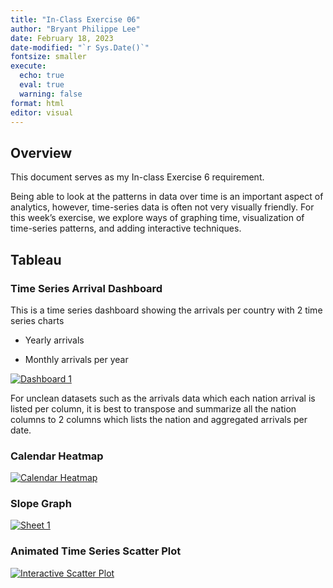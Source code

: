 ```yaml
---
title: "In-Class Exercise 06"
author: "Bryant Philippe Lee"
date: February 18, 2023
date-modified: "`r Sys.Date()`"
fontsize: smaller
execute: 
  echo: true
  eval: true
  warning: false
format: html
editor: visual
---
```


## Overview

This document serves as my In-class Exercise 6 requirement.

Being able to look at the patterns in data over time is an important aspect of analytics, however, time-series data is often not very visually friendly. For this week's exercise, we explore ways of graphing time, visualization of time-series patterns, and adding interactive techniques.

## Tableau

### Time Series Arrival Dashboard

This is a time series dashboard showing the arrivals per country with 2 time series charts

-   Yearly arrivals

-   Monthly arrivals per year

```{=html}
<div class='tableauPlaceholder' id='viz1676812144331' style='position: relative'><noscript><a href='#'><img alt='Dashboard 1 ' src='https:&#47;&#47;public.tableau.com&#47;static&#47;images&#47;In&#47;In-ClassEx6Tableau&#47;Dashboard1&#47;1_rss.png' style='border: none' /></a></noscript><object class='tableauViz'  style='display:none;'><param name='host_url' value='https%3A%2F%2Fpublic.tableau.com%2F' /> <param name='embed_code_version' value='3' /> <param name='site_root' value='' /><param name='name' value='In-ClassEx6Tableau&#47;Dashboard1' /><param name='tabs' value='no' /><param name='toolbar' value='yes' /><param name='static_image' value='https:&#47;&#47;public.tableau.com&#47;static&#47;images&#47;In&#47;In-ClassEx6Tableau&#47;Dashboard1&#47;1.png' /> <param name='animate_transition' value='yes' /><param name='display_static_image' value='yes' /><param name='display_spinner' value='yes' /><param name='display_overlay' value='yes' /><param name='display_count' value='yes' /><param name='language' value='en-US' /></object></div>                <script type='text/javascript'>                    var divElement = document.getElementById('viz1676812144331');                    var vizElement = divElement.getElementsByTagName('object')[0];                    if ( divElement.offsetWidth > 800 ) { vizElement.style.width='100%';vizElement.style.height=(divElement.offsetWidth*0.75)+'px';} else if ( divElement.offsetWidth > 500 ) { vizElement.style.width='100%';vizElement.style.height=(divElement.offsetWidth*0.75)+'px';} else { vizElement.style.width='100%';vizElement.style.height='727px';}                     var scriptElement = document.createElement('script');                    scriptElement.src = 'https://public.tableau.com/javascripts/api/viz_v1.js';                    vizElement.parentNode.insertBefore(scriptElement, vizElement);                </script>
```
::: callout-html
:::

::: callout-note
For unclean datasets such as the arrivals data which each nation arrival is listed per column, it is best to transpose and summarize all the nation columns to 2 columns which lists the nation and aggregated arrivals per date.
:::

### Calendar Heatmap

```{=html}
<div class='tableauPlaceholder' id='viz1676812582099' style='position: relative'><noscript><a href='#'><img alt='Calendar Heatmap ' src='https:&#47;&#47;public.tableau.com&#47;static&#47;images&#47;In&#47;In-ClassEx6_1EventTableau&#47;Sheet1&#47;1_rss.png' style='border: none' /></a></noscript><object class='tableauViz'  style='display:none;'><param name='host_url' value='https%3A%2F%2Fpublic.tableau.com%2F' /> <param name='embed_code_version' value='3' /> <param name='site_root' value='' /><param name='name' value='In-ClassEx6_1EventTableau&#47;Sheet1' /><param name='tabs' value='no' /><param name='toolbar' value='yes' /><param name='static_image' value='https:&#47;&#47;public.tableau.com&#47;static&#47;images&#47;In&#47;In-ClassEx6_1EventTableau&#47;Sheet1&#47;1.png' /> <param name='animate_transition' value='yes' /><param name='display_static_image' value='yes' /><param name='display_spinner' value='yes' /><param name='display_overlay' value='yes' /><param name='display_count' value='yes' /><param name='language' value='en-US' /></object></div>                <script type='text/javascript'>                    var divElement = document.getElementById('viz1676812582099');                    var vizElement = divElement.getElementsByTagName('object')[0];                    vizElement.style.width='100%';vizElement.style.height=(divElement.offsetWidth*0.75)+'px';                    var scriptElement = document.createElement('script');                    scriptElement.src = 'https://public.tableau.com/javascripts/api/viz_v1.js';                    vizElement.parentNode.insertBefore(scriptElement, vizElement);                </script>
```
### Slope Graph

```{=html}
<div class='tableauPlaceholder' id='viz1676812681402' style='position: relative'><noscript><a href='#'><img alt='Sheet 1 ' src='https:&#47;&#47;public.tableau.com&#47;static&#47;images&#47;In&#47;In-ClassEx6_2EventTableau&#47;Sheet1&#47;1_rss.png' style='border: none' /></a></noscript><object class='tableauViz'  style='display:none;'><param name='host_url' value='https%3A%2F%2Fpublic.tableau.com%2F' /> <param name='embed_code_version' value='3' /> <param name='site_root' value='' /><param name='name' value='In-ClassEx6_2EventTableau&#47;Sheet1' /><param name='tabs' value='no' /><param name='toolbar' value='yes' /><param name='static_image' value='https:&#47;&#47;public.tableau.com&#47;static&#47;images&#47;In&#47;In-ClassEx6_2EventTableau&#47;Sheet1&#47;1.png' /> <param name='animate_transition' value='yes' /><param name='display_static_image' value='yes' /><param name='display_spinner' value='yes' /><param name='display_overlay' value='yes' /><param name='display_count' value='yes' /><param name='language' value='en-US' /><param name='filter' value='publish=yes' /></object></div>                <script type='text/javascript'>                    var divElement = document.getElementById('viz1676812681402');                    var vizElement = divElement.getElementsByTagName('object')[0];                    vizElement.style.width='100%';vizElement.style.height=(divElement.offsetWidth*0.75)+'px';                    var scriptElement = document.createElement('script');                    scriptElement.src = 'https://public.tableau.com/javascripts/api/viz_v1.js';                    vizElement.parentNode.insertBefore(scriptElement, vizElement);                </script>
```
### **Animated Time Series Scatter Plot**

```{=html}
<div class='tableauPlaceholder' id='viz1676812759193' style='position: relative'><noscript><a href='#'><img alt='Interactive Scatter Plot  ' src='https:&#47;&#47;public.tableau.com&#47;static&#47;images&#47;In&#47;In-ClassEx6_3EventTableau&#47;InteractiveScatterPlot&#47;1_rss.png' style='border: none' /></a></noscript><object class='tableauViz'  style='display:none;'><param name='host_url' value='https%3A%2F%2Fpublic.tableau.com%2F' /> <param name='embed_code_version' value='3' /> <param name='site_root' value='' /><param name='name' value='In-ClassEx6_3EventTableau&#47;InteractiveScatterPlot' /><param name='tabs' value='no' /><param name='toolbar' value='yes' /><param name='static_image' value='https:&#47;&#47;public.tableau.com&#47;static&#47;images&#47;In&#47;In-ClassEx6_3EventTableau&#47;InteractiveScatterPlot&#47;1.png' /> <param name='animate_transition' value='yes' /><param name='display_static_image' value='yes' /><param name='display_spinner' value='yes' /><param name='display_overlay' value='yes' /><param name='display_count' value='yes' /><param name='language' value='en-US' /><param name='filter' value='publish=yes' /></object></div>                <script type='text/javascript'>                    var divElement = document.getElementById('viz1676812759193');                    var vizElement = divElement.getElementsByTagName('object')[0];                    vizElement.style.width='100%';vizElement.style.height=(divElement.offsetWidth*0.75)+'px';                    var scriptElement = document.createElement('script');                    scriptElement.src = 'https://public.tableau.com/javascripts/api/viz_v1.js';                    vizElement.parentNode.insertBefore(scriptElement, vizElement);                </script>
```
